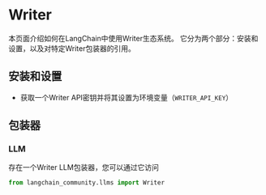 # Writer

本页面介绍如何在LangChain中使用Writer生态系统。
它分为两个部分：安装和设置，以及对特定Writer包装器的引用。

## 安装和设置
- 获取一个Writer API密钥并将其设置为环境变量（`WRITER_API_KEY`）

## 包装器

### LLM

存在一个Writer LLM包装器，您可以通过它访问
```python
from langchain_community.llms import Writer
```
